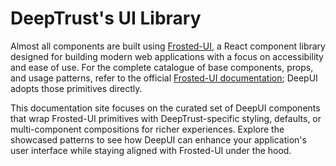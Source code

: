 
<Meta title="DeepUI.dev" />

<h1>DeepTrust's UI Library</h1>

Almost all components are built using [Frosted-UI](https://www.npmjs.com/package/frosted-ui), a React component library designed for building modern web applications with a focus on accessibility and ease of use.
For the complete catalogue of base components, props, and usage patterns, refer to the official [Frosted-UI documentation](https://storybook.whop.dev/?path=/docs/guides-1-getting-started--docs); DeepUI adopts those primitives directly.

This documentation site focuses on the curated set of DeepUI components that wrap Frosted-UI primitives with DeepTrust-specific styling, defaults, or multi-component compositions for richer experiences. Explore the showcased patterns to see how DeepUI can enhance your application's user interface while staying aligned with Frosted-UI under the hood.
